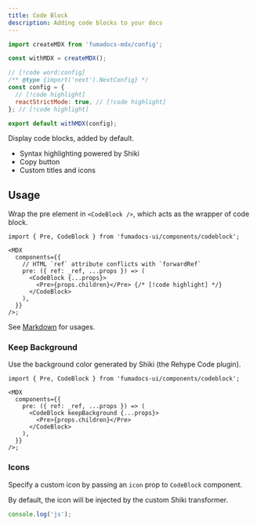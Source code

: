 ```yaml
---
title: Code Block
description: Adding code blocks to your docs
---
```


<Wrapper>
<div className="bg-fd-background rounded-lg prose-no-margin">

```js title="config.js"
import createMDX from 'fumadocs-mdx/config';

const withMDX = createMDX();

// [!code word:config]
/** @type {import('next').NextConfig} */
const config = {
  // [!code highlight]
  reactStrictMode: true, // [!code highlight]
}; // [!code highlight]

export default withMDX(config);
```

</div>
</Wrapper>

Display code blocks, added by default.

- Syntax highlighting powered by Shiki
- Copy button
- Custom titles and icons

## Usage

Wrap the pre element in `<CodeBlock />`, which acts as the wrapper of code block.

```tsx
import { Pre, CodeBlock } from 'fumadocs-ui/components/codeblock';

<MDX
  components={{
    // HTML `ref` attribute conflicts with `forwardRef`
    pre: ({ ref: _ref, ...props }) => (
      <CodeBlock {...props}>
        <Pre>{props.children}</Pre> {/* [!code highlight] */}
      </CodeBlock>
    ),
  }}
/>;
```

See [Markdown](/docs/ui/markdown#codeblock) for usages.

### Keep Background

Use the background color generated by Shiki (the Rehype Code plugin).

```tsx
import { Pre, CodeBlock } from 'fumadocs-ui/components/codeblock';

<MDX
  components={{
    pre: ({ ref: _ref, ...props }) => (
      <CodeBlock keepBackground {...props}>
        <Pre>{props.children}</Pre>
      </CodeBlock>
    ),
  }}
/>;
```

### Icons

Specify a custom icon by passing an `icon` prop to `CodeBlock` component.

By default, the icon will be injected by the custom Shiki transformer.

```js title="config.js"
console.log('js');
```
